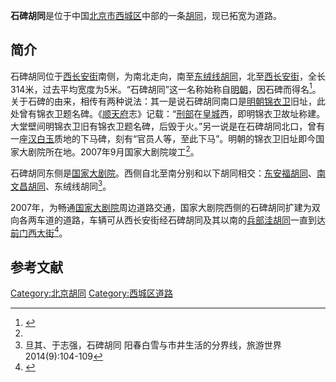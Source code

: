 {{Infobox China Road
|路牌类型 = Beijing
|道路方向 = NS
|中文道路名称 = 石碑胡同
|道路名称拼音 = SHIBEI HUTONG
|图片 =
|图片说明 = 
|道路属性 = 
|道路总长度 = 
|车速限制 = 
|行车线数量 = 
|所在地区 = [[北京市|北京市]][[西城区|西城区]]
|起点 = [[西长安街|西长安街]]
|终点 = [[东绒线胡同|东绒线胡同]]
|路段主要建筑 = [[国家大剧院|国家大剧院]]
}}
{{coord|39.90431|116.38188|display=title}}
'''石碑胡同'''是位于中国[[北京市|北京市]][[西城区|西城区]]中部的一条[[胡同|胡同]]，现已拓宽为道路。

==简介==
石碑胡同位于[[西长安街|西长安街]]南侧，为南北走向，南至[[东绒线胡同|东绒线胡同]]，北至[[西长安街|西长安街]]，全长314米，过去平均宽度为5米。“石碑胡同”这一名称始称自[[明朝|明朝]]，因石碑而得名<ref>{{Cite web |url = http://www.bjdclib.com/subdb/laneculture/lane/200907/t20090702_4230.html |title = 石碑胡同 |author =  |date = 2009-07-02 |publisher = 东华流韵 |language =  |accessdate =  |quote =  |archive-date = 2017-02-02 |archive-url = https://web.archive.org/web/20170202003034/http://www.bjdclib.com/subdb/laneculture/lane/200907/t20090702_4230.html |dead-url = no }}</ref>。关于石碑的由来，相传有两种说法：其一是说石碑胡同南口是[[明朝|明朝]][[锦衣卫|锦衣卫]]旧址，此处曾有锦衣卫题名碑。《[[顺天府|顺天府]]志》记载：“[[刑部|刑部]]在[[北京皇城|皇城]]西，即明锦衣卫故址称建。大堂壁间明锦衣卫旧有锦衣卫题名碑，后毁于火。”另一说是在石碑胡同北口，曾有一座[[汉白玉|汉白玉]]质地的下马碑，刻有“官员人等，至此下马”。明朝的锦衣卫旧址即今国家大剧院所在地。2007年9月国家大剧院竣工<ref name=lvyou/>。 

石碑胡同东侧是[[国家大剧院|国家大剧院]]。西侧自北至南分别和以下胡同相交：[[东安福胡同|东安福胡同]]、[[南文昌胡同|南文昌胡同]]、东绒线胡同<ref name=lvyou>旦其、于志强，石碑胡同 阳春白雪与市井生活的分界线，旅游世界2014(9):104-109</ref>。

2007年，为畅通[[国家大剧院|国家大剧院]]周边道路交通，国家大剧院西侧的石碑胡同扩建为双向各两车道的道路，车辆可从西长安街经石碑胡同及其以南的[[兵部洼胡同|兵部洼胡同]]一直到达[[前门西大街|前门西大街]]<ref>{{Cite web |url =http://news.xinhuanet.com/auto/2007-03/21/content_5874200.htm  |title = “巨蛋”南侧路将连通长安街和前门西大街 |author =  |date =2007-03-21  |publisher = 新华网 |language =  |accessdate =  |quote =  }}</ref>。

==参考文献==
{{reflist}}

[[Category:北京胡同|Category:北京胡同]]
[[Category:西城区道路|Category:西城区道路]]